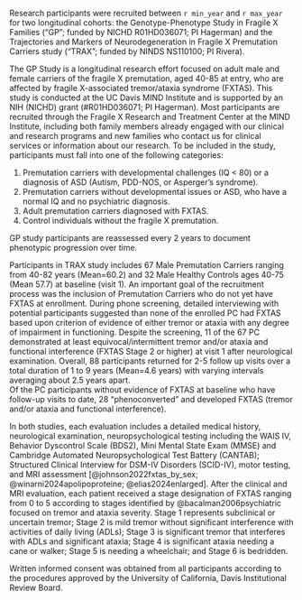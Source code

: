 Research participants were recruited between `r min_year` and `r max_year`
for two longitudinal cohorts:
the Genotype-Phenotype Study in Fragile X Families
("GP"; funded by NICHD R01HD036071; PI Hagerman) and
the Trajectories and Markers of Neurodegeneration
in Fragile X Premutation Carriers study
("TRAX"; funded by NINDS NS110100; PI Rivera).

The GP Study is a longitudinal research effort 
focused on adult male and female carriers of the fragile X premutation, 
aged 40-85 at entry, 
who are affected by fragile X-associated tremor/ataxia syndrome (FXTAS). 
This study is conducted at the UC Davis MIND Institute 
and is supported by an NIH (NICHD) grant (#R01HD036071; PI Hagerman). 
Most participants are recruited 
through the Fragile X Research and Treatment Center at the MIND Institute, 
including both family members already engaged with our clinical and research programs 
and new families who contact us for clinical services or information about our research.
To be included in the study, 
participants must fall into one of the following categories:

1.	Premutation carriers with developmental challenges (IQ < 80) 
or a diagnosis of ASD (Autism, PDD-NOS, or Asperger’s syndrome).
2.	Premutation carriers without developmental issues or ASD, 
who have a normal IQ and no psychiatric diagnosis.
3.	Adult premutation carriers diagnosed with FXTAS.
4.	Control individuals without the fragile X premutation.

GP study participants are reassessed every 2 years
to document phenotypic progression over time.

Participants in TRAX study includes 67 Male Premutation Carriers 
ranging from 40-82 years (Mean=60.2) 
and 32 Male Healthy Controls ages 40-75 (Mean 57.7) at baseline (visit 1). 
An important goal of the recruitment process was 
the inclusion of Premutation Carriers who do not yet have FXTAS at enrollment. 
During phone screening, detailed interviewing with potential participants suggested than none of the enrolled PC had FXTAS based upon criterion of evidence of either tremor or ataxia with any degree of impairment in functioning. 
Despite the screening, 
11 of the 67 PC demonstrated at least equivocal/intermittent tremor and/or ataxia and 
functional interference (FXTAS Stage 2 or higher) at visit 1 after neurological examination. 
Overall, 88 participants returned for 2-5 follow up visits over a total duration of 1 to 9 years (Mean=4.6 years) with varying intervals averaging about 2.5 years apart.  
Of the PC participants without evidence of FXTAS at baseline who have follow-up visits to date, 
28 “phenoconverted” and developed FXTAS (tremor and/or ataxia and functional interference).

In both studies, 
each evaluation includes 
a detailed medical history, 
neurological examination, 
neuropsychological testing including the 
WAIS IV, 
Behavior Dyscontrol Scale (BDS2), 
Mini Mental State Exam (MMSE) and 
Cambridge Automated Neuropsychological Test Battery (CANTAB); 
Structured Clinical Interview for DSM-IV Disorders (SCID-IV), 
motor testing, 
and MRI assessment 
[@johnson2022fxtas_by_sex; 
@winarni2024apolipoproteine; 
@elias2024enlarged].
After the clinical and MRI evaluation,
each patient received a stage designation of FXTAS ranging from 0 to 5 
according to stages identified by @bacalman2006psychiatric  
focused on tremor and ataxia severity. 
Stage 1 represents subclinical or uncertain tremor; 
Stage 2 is mild tremor without significant interference with 
activities of daily living (ADLs); 
Stage 3 is significant tremor that interferes with ADLs and significant ataxia; 
Stage 4 is significant ataxia needing a cane or walker;
Stage 5 is needing a wheelchair;
and Stage 6 is bedridden.

Written informed consent was obtained from all participants 
according to the procedures approved by the 
University of California, Davis Institutional Review Board.  

